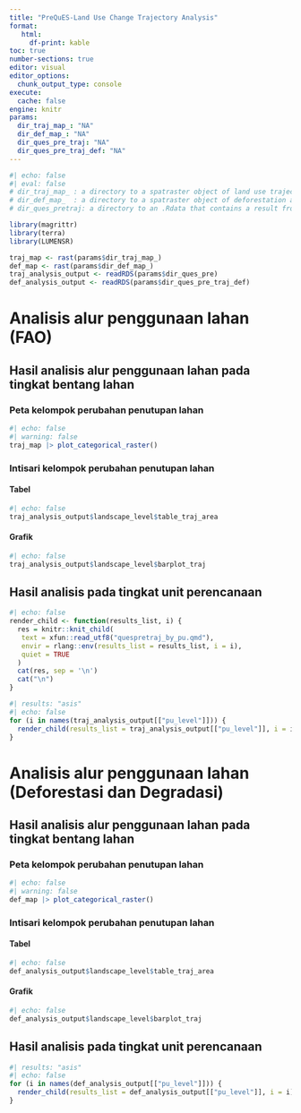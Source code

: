 ```yaml
---
title: "PreQuES-Land Use Change Trajectory Analysis"
format: 
   html:
     df-print: kable
toc: true
number-sections: true
editor: visual
editor_options: 
  chunk_output_type: console
execute:
  cache: false
engine: knitr
params:
  dir_traj_map_: "NA"
  dir_def_map_: "NA"
  dir_ques_pre_traj: "NA"
  dir_ques_pre_traj_def: "NA"
---
```


```r
#| echo: false
#| eval: false
# dir_traj_map_ : a directory to a spatraster object of land use trajectory classes
# dir_def_map_  : a directory to a spatraster object of deforestation and forest degradation trajectory classes
# dir_ques_pretraj: a directory to an .Rdata that contains a result from the ques_pre_trajectory function

library(magrittr)
library(terra)
library(LUMENSR)

traj_map <- rast(params$dir_traj_map_)
def_map <- rast(params$dir_def_map_)
traj_analysis_output <- readRDS(params$dir_ques_pre)
def_analysis_output <- readRDS(params$dir_ques_pre_traj_def)
```


# Analisis alur penggunaan lahan (FAO)

## Hasil analisis alur penggunaan lahan pada tingkat bentang lahan

### Peta kelompok perubahan penutupan lahan

```r
#| echo: false
#| warning: false
traj_map |> plot_categorical_raster()
```

### Intisari kelompok perubahan penutupan lahan

::: panel-tabset
#### Tabel

```r
#| echo: false
traj_analysis_output$landscape_level$table_traj_area
```

#### Grafik

```r
#| echo: false
traj_analysis_output$landscape_level$barplot_traj
```
:::

## Hasil analisis pada tingkat unit perencanaan

```r
#| echo: false
render_child <- function(results_list, i) {
  res = knitr::knit_child(
   text = xfun::read_utf8("quespretraj_by_pu.qmd"),
   envir = rlang::env(results_list = results_list, i = i),
   quiet = TRUE
  )
  cat(res, sep = '\n')
  cat("\n")
}
```

```r
#| results: "asis"
#| echo: false
for (i in names(traj_analysis_output[["pu_level"]])) {
  render_child(results_list = traj_analysis_output[["pu_level"]], i = i)
}
```

# Analisis alur penggunaan lahan (Deforestasi dan Degradasi)

## Hasil analisis alur penggunaan lahan pada tingkat bentang lahan

### Peta kelompok perubahan penutupan lahan

```r
#| echo: false
#| warning: false
def_map |> plot_categorical_raster()
```

### Intisari kelompok perubahan penutupan lahan

::: panel-tabset
#### Tabel

```r
#| echo: false
def_analysis_output$landscape_level$table_traj_area
```

#### Grafik

```r
#| echo: false
def_analysis_output$landscape_level$barplot_traj
```
:::

## Hasil analisis pada tingkat unit perencanaan

```r
#| results: "asis"
#| echo: false
for (i in names(def_analysis_output[["pu_level"]])) {
  render_child(results_list = def_analysis_output[["pu_level"]], i = i)
}
```
